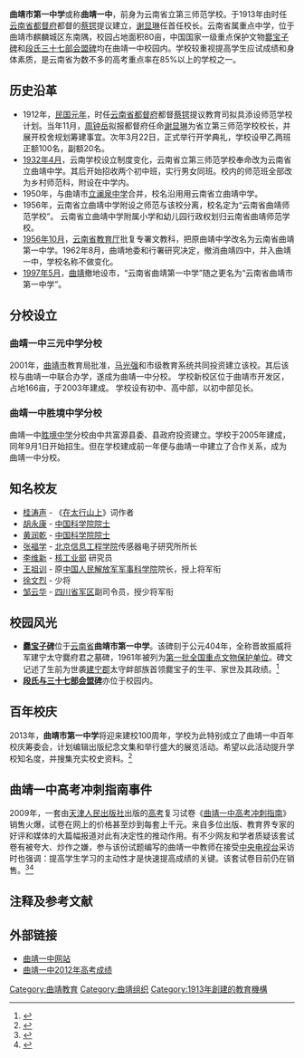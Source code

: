 {{Coord|25|29|36.37|N|103|48|2.65|E|display=title}}
{{Infobox School
| name = 曲靖市第一中学
<!-- | other_name = QJYZ (Qu Jing Yi Zhong) -->
| image =
| motto = 知行合一 止于至善
| established = 1913年<ref name="[[曲靖一中|曲靖一中]]学校概况">[http://www.qjyz.net/qjyz/guest/guest/news_view.php?item_id=6&item_sort=1 曲靖一中学校概况] {{Wayback|url=http://www.qjyz.net/qjyz/guest/guest/news_view.php?item_id=6&item_sort=1 |date=20160305040452 }}</ref>
| type = [[公立学校|公立]]
| religion = 
| affiliation = [[曲靖市教育局|曲靖市教育局]]
| district = [[云南省|云南省]][[曲靖市|曲靖市]][[麒麟区|麒麟区]]
| grades = 初中一年级-初中三年级<br>高中一年级-高中三年级
| president = 
| principal = [[李晶|李晶]]
| dean = 
| college = 
| house = 
| sc =
| cs =  
| faculty = 
| staff = 
| students = 
| athletics =团结杯足球赛
| conference = 
| colors = 
| mascot = 
| magazine = 《爨风》
| address = [[云南省|云南省]][[曲靖市|曲靖市]][[麒麟区|麒麟区]][[内环东路|内环东路]]86号
| 邮编=655000
| website = {{URL|http://www.qjyz.net/}}
}}
'''曲靖市第一中学'''或称'''曲靖一中'''，前身为云南省立第三师范学校。于1913年由时任[[云南省都督府|云南省都督府]]都督的[[蔡锷|蔡锷]]提议建立，[[谢显琳|谢显琳]]任首任校长。云南省属重点中学，位于曲靖市麒麟城区东南隅，校园占地面积80亩，中国国家一级重点保护文物[[爨宝子碑|爨宝子碑]]和[[段氏三十七部会盟碑|段氏三十七部会盟碑]]均在曲靖一中校园内。学校较重视提高学生应试成绩和身体素质，是云南省为数不多的高考重点率在85%以上的学校之一。

==历史沿革==
*1912年，[[民国元年|民国元年]]，时任[[云南省都督府|云南省都督府]]都督[[蔡锷|蔡锷]]提议教育司拟具添设师范学校计划。当年11月，[[周钟岳|周钟岳]]拟报都督府任命[[谢显琳|谢显琳]]为省立第三师范学校校长，并展开校舍规划筹建事宜。次年3月22日，正式举行开学典礼，学校设甲乙两班正额100名，副额20名。
*[[1932年4月|1932年4月]]，云南学校设立制度变化，云南省立第三师范学校奉命改为云南省立曲靖中学。其后开始招收两个初中班，实行男女同班。校内的师范班全部改为乡村师范科，附设在中学内。
*1950年，与曲靖市[[立澜泉中学|立澜泉中学]]合并，校名沿用用云南省立曲靖中学。
*1956年，云南省立曲靖中学附设之师范与该校分离，校名定为“云南省曲靖师范学校”。 云南省立曲靖中学附属小学和幼儿园行政权划归云南省曲靖师范学校。
*[[1956年10月|1956年10月]]，[[云南省教育厅|云南省教育厅]]批复专署文教科，把原曲靖中学改名为云南省曲靖第一中学。1962年8月，曲靖地委和行署研究决定，撤消曲靖四中，并入曲靖一中，学校名称不做变化。
*[[1997年5月|1997年5月]]，[[曲靖|曲靖]]撤地设市，“云南省曲靖第一中学”随之更名为“云南省曲靖市第一中学”。

==分校设立==
===曲靖一中三元中学分校===
2001年，[[曲靖市|曲靖市]]教育局批准，[[马光强|马光强]]和市级教育系统共同投资建立该校。其后该校与曲靖一中联合办学，遂成为曲靖一中分校。
学校新校区位于曲靖市开发区，占地166亩，于2003年建成。
学校设有初中、高中部，以初中部见长。

===曲靖一中胜境中学分校===
曲靖一中[[胜境中学|胜境中学]]分校由中共富源县委、县政府投资建立。学校于2005年建成，同年9月1日开始招生。但在学校建成前一年便与曲靖一中建立了合作关系，成为曲靖一中分校。

==知名校友==
*[[桂涛声|桂涛声]] - 《[[在太行山上|在太行山上]]》词作者
*[[胡永康|胡永康]] - [[中国科学院院士|中国科学院院士]]
*[[黄润乾|黄润乾]] - [[中国科学院院士|中国科学院院士]]
*[[张福学|张福学]] - [[北京信息工程学院|北京信息工程学院]]传感器电子研究所所长
*[[李维新|李维新]] - [[核工业部|核工业部]] 研究员
*[[王祖训|王祖训]] - 原[[中国人民解放军军事科学院|中国人民解放军军事科学院]]院长，授上将军衔
*[[徐文烈|徐文烈]] - 少将
*[[邹云华|邹云华]] - [[四川省军区|四川省军区]]副司令员，授少将军衔

==校园风光==
*'''[[爨宝子碑|爨宝子碑]]'''位于[[云南省|云南省]]'''曲靖市第一中学'''。该碑刻于公元404年，全称晋故振威将军建宁太守爨府君之墓碑，1961年被列为[[第一批全国重点文物保护单位|第一批全国重点文物保护单位]]。碑文记述了生前为世袭[[建宁郡|建宁郡]]太守衅部族首领爨宝子的生平、家世及其政绩。<ref name="爨宝子碑简介">{{Cite web |url=http://blog.sina.com.cn/s/blog_4ba86ae30100070f.html |title=爨宝子碑简介 |access-date=2012-07-17 |archive-date=2019-06-11 |archive-url=https://web.archive.org/web/20190611053822/http://blog.sina.com.cn/s/blog_4ba86ae30100070f.html |dead-url=no }}</ref>
*'''[[段氏与三十七部会盟碑|段氏与三十七部会盟碑]]'''亦位于校园内。

==百年校庆==
2013年，'''曲靖市第一中学'''将迎来建校100周年，学校为此特别成立了曲靖一中百年校庆筹委会，计划编辑出版纪念文集和举行盛大的展览活动。希望以此活动提升学校知名度，并搜集充实校史资料。<ref name="曲靖一中百年校庆活动安排">{{Cite web |url=http://www.qjyz.net/qjyz/guest/guest/news_view.php?article_id=2844&item_id=96 |title=曲靖一中百年校庆活动安排 |accessdate=2013-03-22 |archive-date=2013-05-13 |archive-url=https://web.archive.org/web/20130513235415/http://www.qjyz.net/qjyz/guest/guest/news_view.php?article_id=2844&item_id=96 |dead-url=yes }}</ref>

==曲靖一中高考冲刺指南事件==
2009年，一套由[[天津人民出版社|天津人民出版社]]出版的[[高考|高考]]复习试卷《[[曲靖一中高考冲刺指南|曲靖一中高考冲刺指南]]》销售火爆，试卷在网上的价格甚至炒到每套上千元。来自多位出版、教育界专家的好评和媒体的大篇幅报道对此有决定性的推动作用。有不少网友和学者质疑该套试卷有被夸大、炒作之嫌，参与该份试题编写的曲靖一中教师在接受[[中国中央电视台|中央电视台]]采访时也强调：提高学生学习的主动性才是快速提高成绩的关键。该套试卷目前仍在销售。<ref name="曲靖一中高考冲刺指南有用么？-专家与考生访谈">{{Cite web |url=http://www.success001.com/new/qujingyizhong/jianzheng.htm |title=曲靖一中高考冲刺指南有用么？-专家与考生访谈 |accessdate=2012-07-17 |archive-date=2012-12-16 |archive-url=https://web.archive.org/web/20121216145907/http://www.success001.com/new/qujingyizhong/jianzheng.htm |dead-url=no }}</ref><ref name="《曲靖一中高考冲刺指南》首发式北大举行">{{Cite web |url=http://www.success001.com/new/qujingyizhong/beida.htm |title=《曲靖一中高考冲刺指南》首发式北大举行 |accessdate=2012-07-17 |archive-date=2012-12-16 |archive-url=https://web.archive.org/web/20121216145900/http://www.success001.com/new/qujingyizhong/beida.htm |dead-url=no }}</ref>

==注释及参考文献==
{{reflist}}

==外部链接==
*[http://www.qjyz.net/ 曲靖一中网站]
*[https://web.archive.org/web/20160306114455/http://www.qjyz.net/qjyz/guest/guest/news_view.php?article_id=2716&item_id=24 曲靖一中2012年高考成绩]

{{云南省一级普通高级中学}}
{{Yunnan topics}}

[[Category:曲靖教育|Category:曲靖教育]]
[[Category:曲靖组织|Category:曲靖组织]]
[[Category:1913年創建的教育機構|Category:1913年創建的教育機構]]